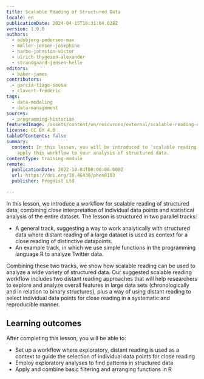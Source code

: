 ```yaml
---
title: Scalable Reading of Structured Data
locale: en
publicationDate: 2024-04-15T16:31:04.028Z
version: 1.0.0
authors:
  - odsbjerg-pedersen-max
  - møller-jensen-josephine
  - harbo-johnston-victor
  - ulrich-thygesen-alexander
  - strandgaard-jensen-helle
editors:
  - baker-james
contributors:
  - garcia-tiago-sousa
  - clavert-frédéric
tags:
  - data-modeling
  - data-management
sources:
  - programming-historian
featuredImage: /assets/content/en/resources/external/scalable-reading-of-structured-data/image.png
license: CC BY 4.0
tableOfContents: false
summary:
  content: In this lesson, you will be introduced to ‘scalable reading’ and how to
    apply this workflow to your analysis of structured data.
contentType: training-module
remote:
  publicationDate: 2022-10-04T00:00:00.000Z
  url: https://doi.org/10.46430/phen0103
  publisher: ProgHist Ltd

---
```

In this lesson, we introduce a workflow for scalable reading of structured data, combining close interpretation of individual data points and statistical analysis of the entire dataset. The lesson is structured in two parallel tracks:

- A general track, suggesting a way to work analytically with structured data where distant reading of a large dataset is used as context for a close reading of distinctive datapoints.
- An example track, in which we use simple functions in the programming language R to analyze Twitter data.

Combining these two tracks, we show how scalable reading can be used to analyze a wide variety of structured data. Our suggested scalable reading workflow includes two distant reading approaches that will help researchers to explore and analyze overall features in large data sets (chronologically and in relation to binary structures), plus a way of using distant reading to select individual data points for close reading in a systematic and reproducible manner.

## Learning outcomes

After completing this lesson, you will be able to:

- Set up a workflow where exploratory, distant reading is used as a context to guide the selection of individual data points for close reading
- Employ exploratory analyses to find patterns in structured data
- Apply and combine basic filtering and arranging functions in R

<ExternalResource title="Interested in learning more?" subtitle="Check out this lesson on Programming Historian's website" url="https://doi.org/10.46430/phen0103" />
